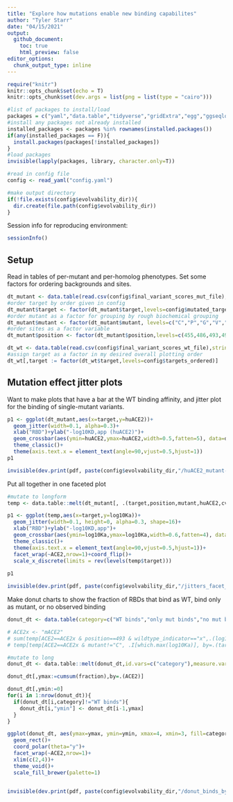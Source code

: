 ```yaml
---
title: "Explore how mutations enable new binding capabilites"
author: "Tyler Starr"
date: "04/15/2021"
output:
  github_document:
    toc: true
    html_preview: false
editor_options: 
  chunk_output_type: inline
---
```



```r
require("knitr")
knitr::opts_chunk$set(echo = T)
knitr::opts_chunk$set(dev.args = list(png = list(type = "cairo")))

#list of packages to install/load
packages = c("yaml","data.table","tidyverse","gridExtra","egg","ggseqlogo")
#install any packages not already installed
installed_packages <- packages %in% rownames(installed.packages())
if(any(installed_packages == F)){
  install.packages(packages[!installed_packages])
}
#load packages
invisible(lapply(packages, library, character.only=T))

#read in config file
config <- read_yaml("config.yaml")

#make output directory
if(!file.exists(config$evolvability_dir)){
  dir.create(file.path(config$evolvability_dir))
}
```
Session info for reproducing environment:
```r
sessionInfo()
```

## Setup

Read in tables of per-mutant and per-homolog phenotypes. Set some factors for ordering backgrounds and sites.

```r
dt_mutant <- data.table(read.csv(config$final_variant_scores_mut_file),stringsAsFactors=F)
#order target by order given in config
dt_mutant$target <- factor(dt_mutant$target,levels=config$mutated_targets_ordered)
#order mutant as a factor for grouping by rough biochemical grouping
dt_mutant$mutant <- factor(dt_mutant$mutant, levels=c("C","P","G","V","M","L","I","A","F","W","Y","T","S","N","Q","E","D","H","K","R"))
#order sites as a factor variable
dt_mutant$position <- factor(dt_mutant$position,levels=c(455,486,493,494,498,501))

dt_wt <- data.table(read.csv(config$final_variant_scores_wt_file),stringsAsFactors=F)
#assign target as a factor in my desired overall plotting order
dt_wt[,target := factor(dt_wt$target,levels=config$targets_ordered)]

```

## Mutation effect jitter plots

Want to make plots that have a bar at the WT binding affinity, and jitter plot for the binding of single-mutant variants.

```r

p1 <- ggplot(dt_mutant,aes(x=target,y=huACE2))+
  geom_jitter(width=0.1, alpha=0.3)+
  xlab("RBD")+ylab("-log10KD,app (huACE2)")+
  geom_crossbar(aes(ymin=huACE2,ymax=huACE2,width=0.5,fatten=5), data=dt_mutant[position==493 & wildtype_indicator=="x",],color="red")+
  theme_classic()+
  theme(axis.text.x = element_text(angle=90,vjust=0.5,hjust=1))
p1

invisible(dev.print(pdf, paste(config$evolvability_dir,"/huACE2_mutant-jitter.pdf",sep=""),useDingbats=F))
```


Put all together in one faceted plot

```r
#mutate to longform
temp <- data.table::melt(dt_mutant[, .(target,position,mutant,huACE2,cvACE2,pgACE2,mACE2,RaACE2.787,RaACE2.9479,RsACE2.3364,RsACE2.1434,wildtype_indicator)],id.vars=c("target","position","mutant","wildtype_indicator"),measure.vars=c("huACE2","cvACE2","pgACE2","mACE2","RaACE2.787","RaACE2.9479","RsACE2.3364","RsACE2.1434"),variable.name="ACE2",value.name="log10Ka")

p1 <- ggplot(temp,aes(x=target,y=log10Ka))+
  geom_jitter(width=0.1, height=0, alpha=0.3, shape=16)+
  xlab("RBD")+ylab("-log10KD,app")+
  geom_crossbar(aes(ymin=log10Ka,ymax=log10Ka,width=0.6,fatten=4), data=temp[position==493 & wildtype_indicator=="x",],color="red")+
  theme_classic()+
  theme(axis.text.x = element_text(angle=90,vjust=0.5,hjust=1))+
  facet_wrap(~ACE2,nrow=1)+coord_flip()+
  scale_x_discrete(limits = rev(levels(temp$target)))
  
p1

invisible(dev.print(pdf, paste(config$evolvability_dir,"/jitters_facet_by_ACE2.pdf",sep=""),useDingbats=F))
```

Make donut charts to show the fraction of RBDs that bind as WT, bind only as mutant, or no observed binding

```r
donut_dt <- data.table(category=c("WT binds","only mut binds","no mut binds"), huACE2=c(10/14,2/14,2/14), cvACE2=c(2/14,7/14,5/14), pgACE2=c(7/14,2/14,5/14), mACE2=c(7/14,5/14,2/14), RaACE2.787=c(8/14,4/14,2/14), RaACE2.9479=c(11/14,1/14,2/14), RsACE2.3364=c(4/14,8/14,2/14), RsACE2.1434=c(3/14,5/14,6/14))

# ACE2x <- "mACE2"
# sum(temp[ACE2==ACE2x & position==493 & wildtype_indicator=="x",.(log10Ka)]>6)
# temp[temp[ACE2==ACE2x & mutant!="C", .I[which.max(log10Ka)], by=.(target)]$V1] #see how many have a mutant >6, subtract # wt above

#mutate to long
donut_dt <- data.table::melt(donut_dt,id.vars=c("category"),measure.vars=c("huACE2","cvACE2","pgACE2","mACE2","RaACE2.787","RaACE2.9479","RsACE2.3364","RsACE2.1434"),variable.name="ACE2",value.name="fraction")

donut_dt[,ymax:=cumsum(fraction),by=.(ACE2)]

donut_dt[,ymin:=0]
for(i in 1:nrow(donut_dt)){
  if(donut_dt[i,category]!="WT binds"){
    donut_dt[i,"ymin"] <- donut_dt[i-1,ymax]
  }
}

ggplot(donut_dt, aes(ymax=ymax, ymin=ymin, xmax=4, xmin=3, fill=category))+
  geom_rect()+
  coord_polar(theta="y")+
  facet_wrap(~ACE2,nrow=1)+
  xlim(c(2,4))+
  theme_void()+
  scale_fill_brewer(palette=1)
  

invisible(dev.print(pdf, paste(config$evolvability_dir,"/donut_binds_by_ACE2.pdf",sep=""),useDingbats=F))
```
